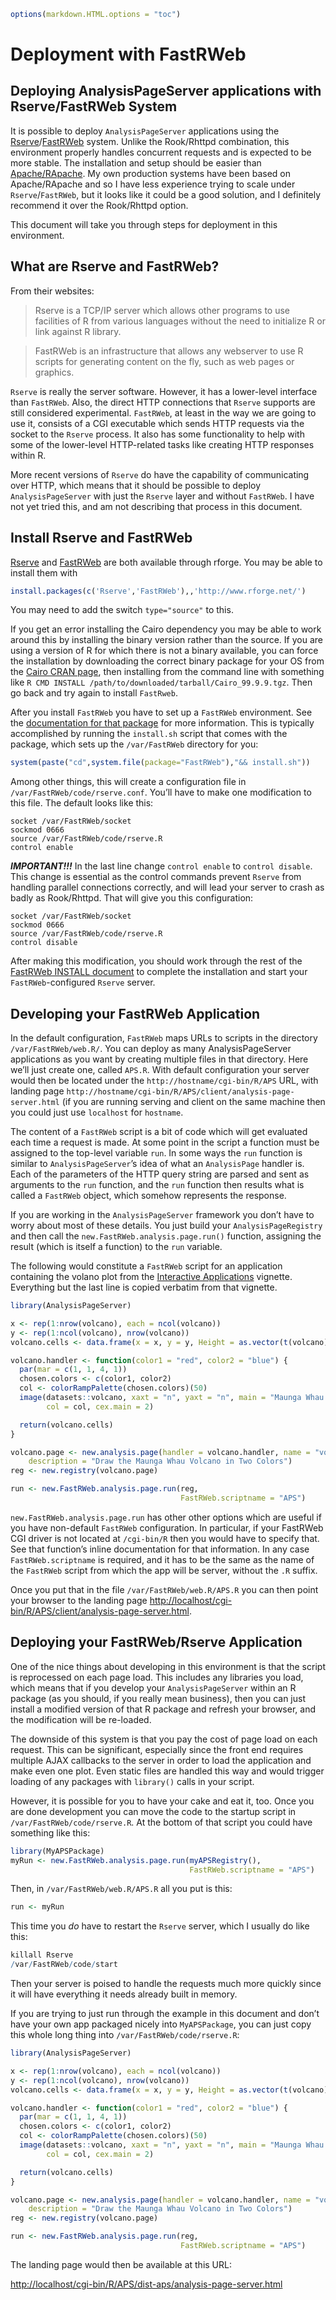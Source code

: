 <!--
%\VignetteEngine{knitr::knitr}
%\VignetteIndexEntry{7. FastRWeb Deployment}
-->

<link rel="stylesheet" type="text/css" href="AnalysisPageServer.css">

```r
options(markdown.HTML.options = "toc")
```

# Deployment with FastRWeb


## Deploying AnalysisPageServer applications with Rserve/FastRWeb System

It is possible to deploy `AnalysisPageServer` applications using the <a href ="http://rforge.net/Rserve/">Rserve</a>/<a href ="http://rforge.net/FastRWeb/">FastRWeb</a> system.
Unlike the Rook/Rhttpd combination, this environment properly handles concurrent
requests and is expected to be more stable. The installation and setup should be easier
than <a href="ApacheDeployment.html">Apache/RApache</a>. My own production systems have been based on Apache/RApache and so
I have less experience trying to scale under `Rserve`/`FastRWeb`, but it looks like it could
be a good solution, and I definitely recommend it over the Rook/Rhttpd option.

This document will take you through steps for deployment in this environment.

## What are Rserve and FastRWeb?

From their websites:

> Rserve is a TCP/IP server which allows other programs to use facilities 
of R from various languages without the need to initialize R or link against R library.

> FastRWeb is an infrastructure that allows any webserver to use 
R scripts for generating content on the fly, such as web pages or graphics.

`Rserve` is really the server software. However, it has a lower-level
interface than `FastRWeb`. Also, the direct HTTP connections that `Rserve` supports are still considered experimental.
`FastRWeb`, at least in the way we are going to use it, consists of a CGI executable
which sends HTTP requests via the socket to the `Rserve` process. It also has some functionality to help with
some of the lower-level HTTP-related tasks like creating HTTP responses within R.

More recent versions of `Rserve` do have the capability of communicating over HTTP, which means that it should be
possible to deploy `AnalysisPageServer` with just the `Rserve` layer and without `FastRWeb`. I have not yet tried
this, and am not describing that process in this document.

## Install Rserve and FastRWeb

<a href ="http://rforge.net/Rserve/">Rserve<a/> and <a href="http://rforge.net/FastRWeb/">FastRWeb</a> are both available
through rforge. You may be able to install them with

```r
install.packages(c('Rserve','FastRWeb'),,'http://www.rforge.net/')
```

You may need to add the switch `type="source"` to this.

If you get an error installing the Cairo dependency you may be able to work around this by installing the binary version rather than the source.
If you are using a version of R for which there is not a binary available, you can force the installation by downloading the correct
binary package for your OS from the [Cairo CRAN page](http://cran.r-project.org/web/packages/Cairo/index.html), then installing from the command
line with something like `R CMD INSTALL /path/to/downloaded/tarball/Cairo_99.9.9.tgz`. Then go back and try again to install `FastRweb`.

After you install `FastRWeb` you have to set up a `FastRWeb` environment. See the [documentation for that package](http://svn.rforge.net/FastRWeb/trunk/INSTALL)
for more information. This is typically accomplished by running the `install.sh` script
that comes with the package, which sets up the `/var/FastRWeb` directory for you:

```r
system(paste("cd",system.file(package="FastRWeb"),"&& install.sh"))
```

Among other things, this will create a configuration file in `/var/FastRWeb/code/rserve.conf`. You'll have to make one modification to this file.
The default looks like this:

```
socket /var/FastRWeb/socket
sockmod 0666
source /var/FastRWeb/code/rserve.R
control enable
```

***IMPORTANT!!!*** In the last line change `control enable` to `control disable`. This change is essential as the control commands prevent `Rserve` from
handling parallel connections correctly, and will lead your server to crash as badly as Rook/Rhttpd. That will give you this configuration:

```
socket /var/FastRWeb/socket
sockmod 0666
source /var/FastRWeb/code/rserve.R
control disable
```


After making this modification, you should work through the rest of the <a href="http://svn.rforge.net/FastRWeb/trunk/INSTALL">FastRWeb INSTALL document</a> to
complete the installation and start your `FastRWeb`-configured `Rserve` server.

## Developing your FastRWeb Application

In the default configuration, `FastRWeb` maps URLs to scripts in the directory `/var/FastRWeb/web.R/`. You can deploy as many AnalysisPageServer applications
as you want by creating multiple files in that directory. Here we'll just create one, called `APS.R`. With default configuration your server would then be located under
the `http://hostname/cgi-bin/R/APS` URL, with landing page `http://hostname/cgi-bin/R/APS/client/analysis-page-server.html` (if you are running serving and client on
the same machine then you could just use `localhost` for `hostname`.

The content of a `FastRWeb` script is a bit of code which will get evaluated each time a request is made. At some point in the script a function
must be assigned to the top-level variable `run`. In some ways the `run` function is similar to `AnalysisPageServer`'s idea of what an `AnalysisPage` handler
is. Each of the parameters of the HTTP query string are parsed and sent as arguments to the `run` function, and the `run` function then results what
is called a `FastRWeb` object, which somehow represents the response.

If you are working in the `AnalysisPageServer` framework you don't have to worry about most of these details. You just build your `AnalysisPageRegistry` and 
then call the `new.FastRWeb.analysis.page.run()` function, assigning the result (which is itself a function) to the `run` variable.

The following would constitute a `FastRWeb` script for an application containing the volano plot from the <a href="InteractiveApps.html">Interactive Applications</a>
vignette. Everything but the last line is copied verbatim from that vignette.

```r
library(AnalysisPageServer)

x <- rep(1:nrow(volcano), each = ncol(volcano))
y <- rep(1:ncol(volcano), nrow(volcano))
volcano.cells <- data.frame(x = x, y = y, Height = as.vector(t(volcano)))

volcano.handler <- function(color1 = "red", color2 = "blue") {
  par(mar = c(1, 1, 4, 1))
  chosen.colors <- c(color1, color2)
  col <- colorRampPalette(chosen.colors)(50)
  image(datasets::volcano, xaxt = "n", yaxt = "n", main = "Maunga Whau Volcano", 
        col = col, cex.main = 2)

  return(volcano.cells)
}

volcano.page <- new.analysis.page(handler = volcano.handler, name = "volcano", 
    description = "Draw the Maunga Whau Volcano in Two Colors")
reg <- new.registry(volcano.page)

run <- new.FastRWeb.analysis.page.run(reg,
                                      FastRWeb.scriptname = "APS")
```

`new.FastRWeb.analysis.page.run` has other other options which are useful if you
have non-default `FastRWeb` configuration. In particular, if your FastRWeb CGI driver
is not located at `/cgi-bin/R` then you would have to specify that. See that function's inline documentation for that information.
In any case `FastRWeb.scriptname` is required, and it has to be the same as the name
of the `FastRWeb` script from which the app will be server, without the `.R` suffix.

Once you put that in the file `/var/FastRWeb/web.R/APS.R` you can then point your
browser to the landing page <a href="http://localhost/cgi-bin/R/APS/client/analysis-page-server.html">http://localhost/cgi-bin/R/APS/client/analysis-page-server.html</a>.

## Deploying your FastRWeb/Rserve Application

One of the nice things about developing in this environment is that the script is
reprocessed on each page load. This includes any libraries you load, which means
that if you develop your `AnalysisPageServer` within an R package (as you should,
if you really mean business), then you can just install a modified version of that
R package and refresh your browser, and the modification will be re-loaded.

The downside of this system is that you pay the cost of page load on each request. This can
be significant, especially since the front end requires multiple AJAX callbacks to
the server in order to load the application and make even one plot. Even static files
are handled this way and would trigger loading of any packages with `library()` calls
in your script.

However, it is possible for you to have your cake and eat it, too. Once you are done development you can
move the code to the startup script in `/var/FastRWeb/code/rserve.R`. At the bottom
of that script you could have something like this:

```r
library(MyAPSPackage)
myRun <- new.FastRWeb.analysis.page.run(myAPSRegistry(),
                                        FastRWeb.scriptname = "APS")
```


Then, in `/var/FastRWeb/web.R/APS.R` all you put is this:

```r
run <- myRun
```

This time you *do* have to restart the `Rserve` server, which I usually do like
this:

```r
killall Rserve
/var/FastRWeb/code/start
```

Then your server is poised to handle the requests much more quickly since it
will have everything it needs already built in memory.

If you are trying to just run through the example in this document and don't have
your own app packaged nicely into `MyAPSPackage`, you can just copy this whole long thing into
`/var/FastRWeb/code/rserve.R`:


```r
library(AnalysisPageServer)

x <- rep(1:nrow(volcano), each = ncol(volcano))
y <- rep(1:ncol(volcano), nrow(volcano))
volcano.cells <- data.frame(x = x, y = y, Height = as.vector(t(volcano)))

volcano.handler <- function(color1 = "red", color2 = "blue") {
  par(mar = c(1, 1, 4, 1))
  chosen.colors <- c(color1, color2)
  col <- colorRampPalette(chosen.colors)(50)
  image(datasets::volcano, xaxt = "n", yaxt = "n", main = "Maunga Whau Volcano", 
        col = col, cex.main = 2)

  return(volcano.cells)
}

volcano.page <- new.analysis.page(handler = volcano.handler, name = "volcano", 
    description = "Draw the Maunga Whau Volcano in Two Colors")
reg <- new.registry(volcano.page)

run <- new.FastRWeb.analysis.page.run(reg,
                                      FastRWeb.scriptname = "APS")
```


The landing page would then be available at this URL:

[http://localhost/cgi-bin/R/APS/dist-aps/analysis-page-server.html](http://localhost/cgi-bin/R/APS/dist-aps/analysis-page-server.html)
